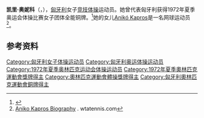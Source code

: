 {{NoteTA|G1=Sports}}
{{eastern name order|[[匈牙利语|匈牙利语]]}}

'''凯里·奥妮科'''（{{lang-hu|Kéry Anikó}}，{{bd|1956年|3月31日||}}），[[匈牙利|匈牙利]]女子[[竞技体操|竞技体操]]运动员。她曾代表匈牙利获得1972年夏季奥运会体操比赛女子团体全能铜牌。<ref>{{Cite web|title=Anikó KERY|url=https://www.olympic.org/aniko-kery|accessdate=2021-04-02|work=International Olympic Committee}}</ref>她的女儿[[Anikó_Kapros|Anikó Kapros]]是一名网球运动员<ref name=r2>[https://www.wtatennis.com/players/110505/aniko-kapros/bio Aniko Kapros Biography] {{Wayback|url=https://www.wtatennis.com/players/110505/aniko-kapros/bio |date=20191207032423 }}. wtatennis.com</ref>。

== 参考资料 ==
{{reflist}}

{{Authority control}}
{{DEFAULTSORT:Kéry, Anikó}}
[[Category:匈牙利女子体操运动员|Category:匈牙利女子体操运动员]]
[[Category:匈牙利奥运体操运动员|Category:匈牙利奥运体操运动员]]
[[Category:1972年夏季奥林匹克运动会体操运动员|Category:1972年夏季奥林匹克运动会体操运动员]]
[[Category:1972年夏季奧林匹克運動會獎牌得主|Category:1972年夏季奧林匹克運動會獎牌得主]]
[[Category:奧林匹克運動會體操獎牌得主|Category:奧林匹克運動會體操獎牌得主]]
[[Category:匈牙利奧林匹克運動會銅牌得主|Category:匈牙利奧林匹克運動會銅牌得主]]